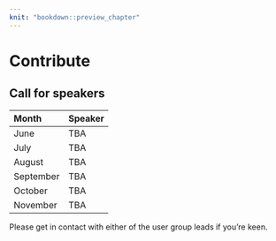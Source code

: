 ```yaml
---
knit: "bookdown::preview_chapter"
---
```

  
# Contribute

## Call for speakers

Month       Speaker
----------- ----------
June        TBA
July        TBA
August      TBA
September   TBA
October     TBA
November    TBA

Please get in contact with either of the user group leads if you're keen.
